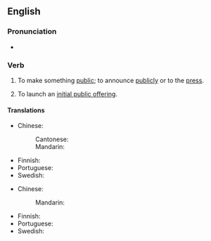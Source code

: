 ==English==

===Pronunciation===
* {{audio|en|en-au-go public.ogg|Audio (AU)}}

===Verb===
{{en-verb|go<goes,,went,gone> public}}

# {{lb|en|idiomatic|intransitive}} To make something [[public]]; to announce [[publicly]] or to the [[press]].
#: {{ux|en|They threatened to '''go public''' with the photos unless I paid up.}}
# {{lb|en|idiomatic|intransitive|business|finance}} To launch an [[initial public offering]].

====Translations====
{{trans-top|make something public}}
* Chinese:
*: Cantonese: {{t|yue|出街|tr=ceot1 gaai1}}
*: Mandarin: {{t-needed|cmn}}
{{trans-mid}}
* Finnish: {{t+|fi|julkistaa}}
* Portuguese: {{t-needed|pt}}
* Swedish: {{t+|sv|tillkännage}}
{{trans-bottom}}

{{trans-top|launch an initial public offering}}
* Chinese:
*: Mandarin: {{t-needed|cmn}}
{{trans-mid}}
* Finnish: {{t|fi|[[mennä]] [[pörssiin]]}}
* Portuguese: {{t-needed|pt}}
* Swedish: {{t|sv|börsintroducera}}
{{trans-bottom}}